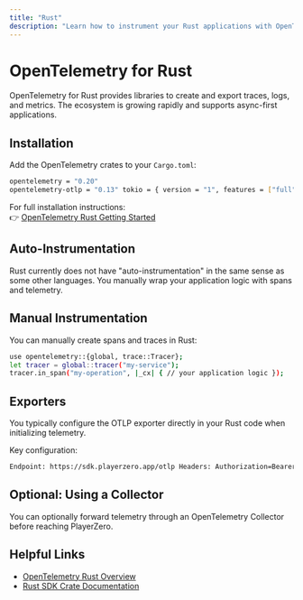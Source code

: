 ```yaml
---
title: "Rust"
description: "Learn how to instrument your Rust applications with OpenTelemetry and send data to PlayerZero."
---
```



# OpenTelemetry for Rust

OpenTelemetry for Rust provides libraries to create and export traces, logs, and metrics. The ecosystem is growing rapidly and supports async-first applications.

## Installation

Add the OpenTelemetry crates to your `Cargo.toml`:

```bash
opentelemetry = "0.20" 
opentelemetry-otlp = "0.13" tokio = { version = "1", features = ["full"] }
```

For full installation instructions:  
👉 [OpenTelemetry Rust Getting Started](https://opentelemetry.io/docs/instrumentation/rust/)

## Auto-Instrumentation

<AutoInstrumentation/>

Rust currently does not have "auto-instrumentation" in the same sense as some other languages. You manually wrap your application logic with spans and telemetry.

## Manual Instrumentation

<ManualInstrumentation/>

You can manually create spans and traces in Rust:


```bash
use opentelemetry::{global, trace::Tracer};
let tracer = global::tracer("my-service");
tracer.in_span("my-operation", |_cx| { // your application logic });
```

## Exporters

<ExporterOverview/>

You typically configure the OTLP exporter directly in your Rust code when initializing telemetry.

Key configuration:

```bash
Endpoint: https://sdk.playerzero.app/otlp Headers: Authorization=Bearer <your-playerzero-token>
```

## Optional: Using a Collector

<CollectorOptional/>

You can optionally forward telemetry through an OpenTelemetry Collector before reaching PlayerZero.

## Helpful Links

<HelpfulLinksIntro/>

- [OpenTelemetry Rust Overview](https://opentelemetry.io/docs/instrumentation/rust/)
- [Rust SDK Crate Documentation](https://docs.rs/opentelemetry/latest/opentelemetry/)
